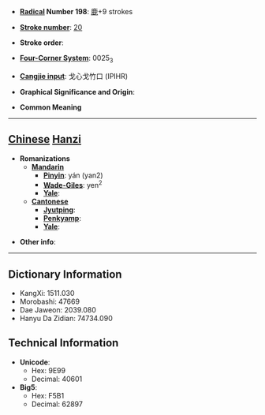 * '''[[Wiktionary:Chinese radical index| Radical]] Number 198''': [[Wiktionary:Chinese radical index 鹿|鹿]]+9 strokes

* '''[[Wiktionary:Chinese total strokes index|Stroke number]]''': [[Wiktionary:Chinese total strokes index 20|20]]

* '''Stroke order''': 

* '''[[Wiktionary:Chinese four corner index|Four-Corner System]]''': 0025<sub>3</sub>

* '''[[Wiktionary:Chinese Cangjie index|Cangjie input]]''': 戈心戈竹口 (IPIHR)

* '''Graphical Significance and Origin''': 

* '''Common Meaning'''

----

== [[Chinese]] [[Hanzi]] ==

* '''Romanizations'''
** '''[[Mandarin]]'''
*** '''[[Pinyin]]''': yán (yan2)
*** '''[[Wade-Giles]]''': yen<sup>2</sup>
*** '''[[Yale]]''': 
** '''[[Cantonese]]'''
*** '''[[Jyutping]]''':
*** '''[[Penkyamp]]''': 
*** '''[[Yale]]''': 

* '''Other info''': 

----

== Dictionary Information ==

* KangXi: 1511.030
* Morobashi: 47669
* Dae Jaweon: 2039.080
* Hanyu Da Zidian: 74734.090

== Technical Information ==

* '''Unicode''':
** Hex: 9E99
** Decimal: 40601
* '''Big5''':
** Hex: F5B1
** Decimal: 62897